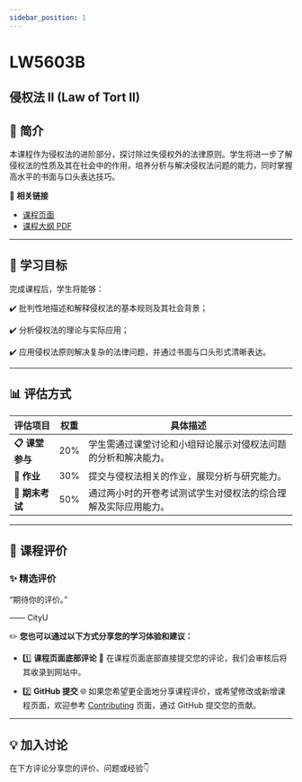 ```yaml
---
sidebar_position: 1
---
```


# LW5603B
## 侵权法 II (Law of Tort II)

## **📘 简介**
本课程作为侵权法的进阶部分，探讨除过失侵权外的法律原则。学生将进一步了解侵权法的性质及其在社会中的作用，培养分析与解决侵权法问题的能力，同时掌握高水平的书面与口头表达技巧。

🔗 **相关链接**
- [课程页面](https://www.cityu.edu.hk/catalogue/pg/202425/course/LW5603B.htm)
- [课程大纲 PDF](https://www.cityu.edu.hk/catalogue/pg/202425/course/LW5603B.pdf)

---

## **🎯 学习目标**

完成课程后，学生将能够：

✔️ 批判性地描述和解释侵权法的基本规则及其社会背景；

✔️ 分析侵权法的理论与实际应用；

✔️ 应用侵权法原则解决复杂的法律问题，并通过书面与口头形式清晰表达。

---

## **📊 评估方式**

| **评估项目**         | **权重** | **具体描述**                                                                                       |
|---------------------|---------|---------------------------------------------------------------------------------------------------|
| **📋 课堂参与**       | 20%     | 学生需通过课堂讨论和小组辩论展示对侵权法问题的分析和解决能力。                                              |
| **📂 作业**           | 30%     | 提交与侵权法相关的作业，展现分析与研究能力。                                                           |
| **📂 期末考试**       | 50%     | 通过两小时的开卷考试测试学生对侵权法的综合理解及实际应用能力。                                               |

---

## **💬 课程评价**

### ✨ **精选评价**
<div className={commentStyles.commentBox}>
    <p className={commentStyles.commentText}>
        “期待你的评价。”
    </p>
    <p className={commentStyles.commentAuthor}>—— CityU</p>
</div>

✏️ **您也可以通过以下方式分享您的学习体验和建议：**

- 1️⃣ **课程页面底部评论**
💬 在课程页面底部直接提交您的评论，我们会审核后将其收录到网站中。

- 2️⃣ **GitHub 提交**
🌐 如果您希望更全面地分享课程评价，或希望修改或新增课程页面，欢迎参考 [Contributing](/contributing) 页面，通过 GitHub 提交您的贡献。

---

## **💡 加入讨论**

在下方评论分享您的评价、问题或经验👇
<Utterances />
